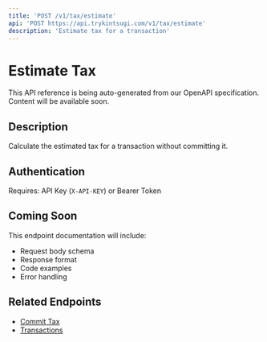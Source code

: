 ```yaml
---
title: 'POST /v1/tax/estimate'
api: 'POST https://api.trykintsugi.com/v1/tax/estimate'
description: 'Estimate tax for a transaction'
---
```


# Estimate Tax

<Note>
This API reference is being auto-generated from our OpenAPI specification. Content will be available soon.
</Note>

## Description

Calculate the estimated tax for a transaction without committing it.

## Authentication

Requires: API Key (`X-API-KEY`) or Bearer Token

## Coming Soon

This endpoint documentation will include:
- Request body schema
- Response format
- Code examples
- Error handling

## Related Endpoints

- [Commit Tax](/reference/tax/commit-tax)
- [Transactions](/reference/transactions)
